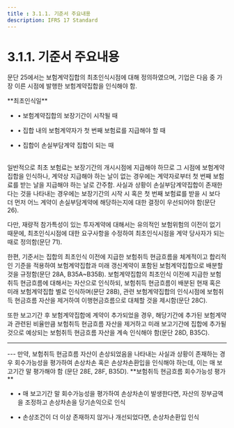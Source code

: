 ```yaml
---
title : 3.1.1. 기준서 주요내용
description: IFRS 17 Standard
---
```


# 3.1.1. 기준서 주요내용

문단 25에서는 보험계약집합의 최초인식시점에 대해 정의하였으며, 기업은 다음 중 가장 이른 시점에 발행한 보험계약집합을 인식해야 함.

<GCallout severity="success">
**최초인식일**

* • 보험계약집합의 보장기간이 시작될 때

* • 집합 내의 보험계약자가 첫 번째 보험료를 지급해야 할 때

* • 집합이 손실부담계약 집합이 되는 때
</GCallout>

<br/>
일반적으로 최초 보험료는 보장기간의 개시시점에 지급해야 하므로 그 시점에 보험계약집합을 인식하나, 계약상 지급해야 하는 날이 없는 경우에는 계약자로부터 첫 번째 보험료를 받는 날을 지급해야 하는 날로 간주함. 사실과 상황이 손실부담계약집합이 존재한다는 것을 나타내는 경우에는 보장기간의 시작 시 혹은 첫 번째 보험료를 받을 시 보다 더 먼저 어느 계약이 손실부담계약에 해당하는지에 대한 결정이 우선되어야 함(문단 26).

다만, 재량적 참가특성이 있는 투자계약에 대해서는 유의적인 보험위험의 이전이 없기 때문에, 최초인식시점에 대한 요구사항을 수정하여 최초인식시점을 계약 당사자가 되는 때로 정의함(문단 71).

한편, 기준서는 집합의 최초인식 이전에 지급한 보험취득 현금흐름을 체계적이고 합리적인 기준을 적용하여 보험계약집합과 미래 갱신계약이 포함된 보험계약집합으로 배분할 것을 규정함(문단 28A, B35A\~B35B). 보험계약집합의 최초인식 이전에 지급한 보험취득 현금흐름에 대해서는 자산으로 인식하되, 보험취득 현금흐름이 배분된 현재 혹은 미래 보험계약집합 별로 인식하며(문단 28B), 관련 보험계약집합의 인식시점에 보험취득 현금흐름 자산을 제거하여 이행현금흐름으로 대체할 것을 제시함(문단 28C).


또한 보고기간 후 보험계약집합에 계약이 추가되었을 경우, 해당기간에 추가된 보험계약과 관련된 비율만큼 보험취득 현금흐름 자산을 제거하고 미래 보고기간에 집합에 추가될 것으로 예상되는 보험취득 현금흐름 자산을 계속 인식해야 함(문단 28D, B35C).

---
<GCenterImg src="/ifrs/pic3-2.png" width={600} caption="[보험취득 현금흐름 자산 회계처리]" />
---
만약, 보험취득 현금흐름 자산이 손상되었음을 나타내는 사실과 상황이 존재하는 경우 회수가능성을 평가하여 손상차손 혹은 손상차손환입을 인식해야 하는데, 이는 매 보고기간 말 평가해야 함 (문단 28E, 28F, B35D).

<GCallout severity="success">
**보험취득 현금흐름 회수가능성 평가**

* • 매 보고기간 말 회수가능성을 평가하여 손상차손이 발생한다면, 자산의 장부금액을 조정하고 손상차손을 당기손익으로 인식

* • 손상조건이 더 이상 존재하지 않거나 개선되었다면, 손상차손환입 인식
</GCallout>
